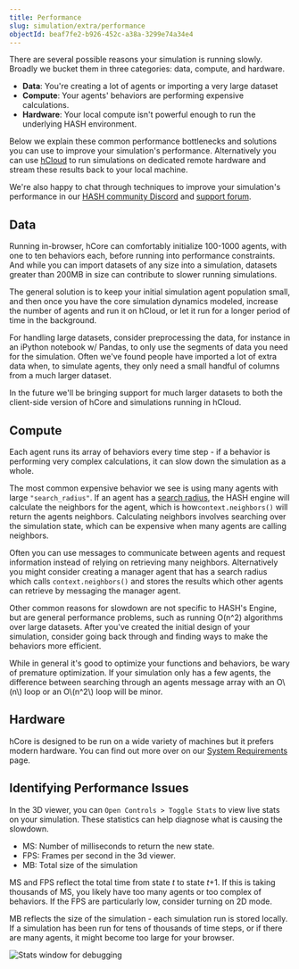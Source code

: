 ```yaml
---
title: Performance
slug: simulation/extra/performance
objectId: beaf7fe2-b926-452c-a38a-3299e74a34e4
---
```


There are several possible reasons your simulation is running slowly. Broadly we bucket them in three categories: data, compute, and hardware.

- **Data**: You're creating a lot of agents or importing a very large dataset
- **Compute**: Your agents' behaviors are performing expensive calculations.
- **Hardware**: Your local compute isn't powerful enough to run the underlying HASH environment.

Below we explain these common performance bottlenecks and solutions you can use to improve your simulation's performance. Alternatively you can use [hCloud](/docs/simulation/creating-simulations/h.cloud) to run simulations on dedicated remote hardware and stream these results back to your local machine.

We're also happy to chat through techniques to improve your simulation's performance in our [HASH community Discord](/discord) and [support forum](https://hash.community/).

## Data

Running in-browser, hCore can comfortably initialize 100-1000 agents, with one to ten behaviors each, before running into performance constraints. And while you can import datasets of any size into a simulation, datasets greater than 200MB in size can contribute to slower running simulations.

The general solution is to keep your initial simulation agent population small, and then once you have the core simulation dynamics modeled, increase the number of agents and run it on hCloud, or let it run for a longer period of time in the background.

For handling large datasets, consider preprocessing the data, for instance in an iPython notebook w/ Pandas, to only use the segments of data you need for the simulation. Often we've found people have imported a lot of extra data when, to simulate agents, they only need a small handful of columns from a much larger dataset.

<Hint style="info">
  In the future we'll be bringing support for much larger datasets to both the
  client-side version of hCore and simulations running in hCloud.
</Hint>

## Compute

Each agent runs its array of behaviors every time step - if a behavior is performing very complex calculations, it can slow down the simulation as a whole.

The most common expensive behavior we see is using many agents with large `"search_radius"`. If an agent has a [search radius](/docs/simulation/creating-simulations/anatomy-of-an-agent/context#neighbors), the HASH engine will calculate the neighbors for the agent, which is how`context.neighbors()` will return the agents neighbors. Calculating neighbors involves searching over the simulation state, which can be expensive when many agents are calling neighbors.

Often you can use messages to communicate between agents and request information instead of relying on retrieving many neighbors. Alternatively you might consider creating a manager agent that has a search radius which calls `context.neighbors()` and stores the results which other agents can retrieve by messaging the manager agent.

Other common reasons for slowdown are not specific to HASH's Engine, but are general performance problems, such as running O\(n^2\) algorithms over large datasets. After you've created the initial design of your simulation, consider going back through and finding ways to make the behaviors more efficient.

<Hint style="info">
  While in general it's good to optimize your functions and behaviors, be wary
  of premature optimization. If your simulation only has a few agents, the
  difference between searching through an agents message array with an O\(n\)
  loop or an O\(n^2\) loop will be minor.
</Hint>

## Hardware

hCore is designed to be run on a wide variety of machines but it prefers modern hardware. You can find out more over on our [System Requirements](/docs/simulation/extra/specs-requirements) page.

## Identifying Performance Issues

In the 3D viewer, you can `Open Controls > Toggle Stats` to view live stats on your simulation. These statistics can help diagnose what is causing the slowdown.

- MS: Number of milliseconds to return the new state.
- FPS: Frames per second in the 3d viewer.
- MB: Total size of the simulation

MS and FPS reflect the total time from state _t_ to state _t_+1. If this is taking thousands of MS, you likely have too many agents or too complex of behaviors. If the FPS are particularly low, consider turning on 2D mode.

MB reflects the size of the simulation - each simulation run is stored locally. If a simulation has been run for tens of thousands of time steps, or if there are many agents, it might become too large for your browser.

![Stats window for debugging](https://cdn-us1.hash.ai/site/docs/kapture-2020-12-17-at-10.26.05.gif)
